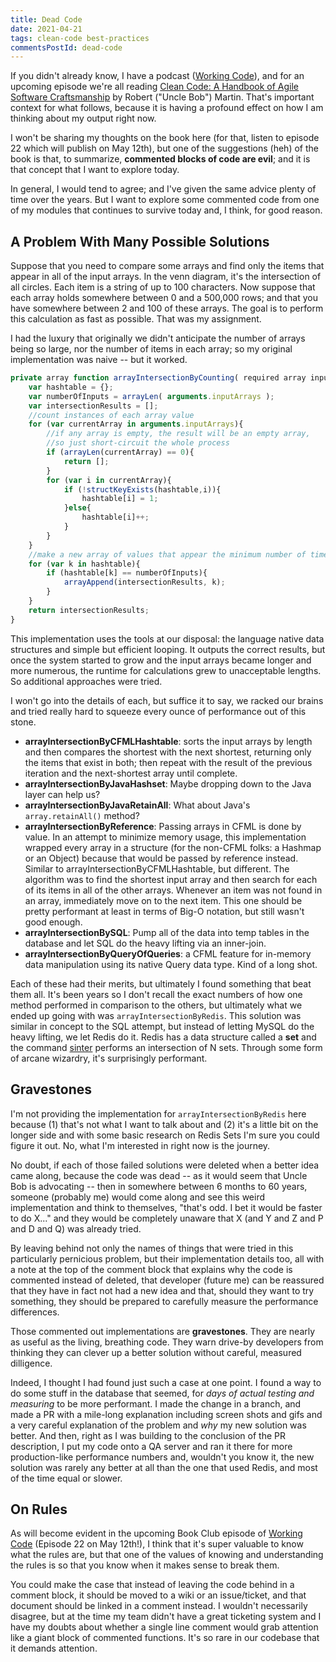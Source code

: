 ```yaml
---
title: Dead Code
date: 2021-04-21
tags: clean-code best-practices
commentsPostId: dead-code
---
```


If you didn't already know, I have a podcast ([Working Code][podcast]), and for an upcoming episode we're all reading [Clean Code: A Handbook of Agile Software Craftsmanship][clean-code] by Robert ("Uncle Bob") Martin. That's important context for what follows, because it is having a profound effect on how I am thinking about my output right now.

I won't be sharing my thoughts on the book here (for that, listen to episode 22 which will publish on May 12th), but one of the suggestions (heh) of the book is that, to summarize, **commented blocks of code are evil**; and it is that concept that I want to explore today.

In general, I would tend to agree; and I've given the same advice plenty of time over the years. But I want to explore some commented code from one of my modules that continues to survive today and, I think, for good reason.

## A Problem With Many Possible Solutions

Suppose that you need to compare some arrays and find only the items that appear in all of the input arrays. In the venn diagram, it's the intersection of all circles. Each item is a string of up to 100 characters. Now suppose that each array holds somewhere between 0 and a 500,000 rows; and that you have somewhere between 2 and 100 of these arrays. The goal is to perform this calculation as fast as possible. That was my assignment.

I had the luxury that originally we didn't anticipate the number of arrays being so large, nor the number of items in each array; so my original implementation was naive -- but it worked.

```js
private array function arrayIntersectionByCounting( required array inputArrays ){
	var hashtable = {};
	var numberOfInputs = arrayLen( arguments.inputArrays );
	var intersectionResults = [];
	//count instances of each array value
	for (var currentArray in arguments.inputArrays){
		//if any array is empty, the result will be an empty array,
		//so just short-circuit the whole process
		if (arrayLen(currentArray) == 0){
			return [];
		}
		for (var i in currentArray){
			if (!structKeyExists(hashtable,i)){
				hashtable[i] = 1;
			}else{
				hashtable[i]++;
			}
		}
	}
	//make a new array of values that appear the minimum number of times
	for (var k in hashtable){
		if (hashtable[k] == numberOfInputs){
			arrayAppend(intersectionResults, k);
		}
	}
	return intersectionResults;
}
```

This implementation uses the tools at our disposal: the language native data structures and simple but efficient looping. It outputs the correct results, but once the system started to grow and the input arrays became longer and more numerous, the runtime for calculations grew to unacceptable lengths. So additional approaches were tried.

I won't go into the details of each, but suffice it to say, we racked our brains and tried really hard to squeeze every ounce of performance out of this stone.

- **arrayIntersectionByCFMLHashtable**: sorts the input arrays by length and then compares the shortest with the next shortest, returning only the items that exist in both; then repeat with the result of the previous iteration and the next-shortest array until complete.
- **arrayIntersectionByJavaHashset**: Maybe dropping down to the Java layer can help us?
- **arrayIntersectionByJavaRetainAll**: What about Java's `array.retainAll()` method?
- **arrayIntersectionByReference**: Passing arrays in CFML is done by value. In an attempt to minimize memory usage, this implementation wrapped every array in a structure (for the non-CFML folks: a Hashmap or an Object) because that would be passed by reference instead. Similar to arrayIntersectionByCFMLHashtable, but different. The algorithm was to find the shortest input array and then search for each of its items in all of the other arrays. Whenever an item was not found in an array, immediately move on to the next item. This one should be pretty performant at least in terms of Big-O notation, but still wasn't good enough.
- **arrayIntersectionBySQL**: Pump all of the data into temp tables in the database and let SQL do the heavy lifting via an inner-join.
- **arrayIntersectionByQueryOfQueries**: a CFML feature for in-memory data manipulation using its native Query data type. Kind of a long shot.

Each of these had their merits, but ultimately I found something that beat them all. It's been years so I don't recall the exact numbers of how one method performed in comparison to the others, but ultimately what we ended up going with was `arrayIntersectionByRedis`. This solution was similar in concept to the SQL attempt, but instead of letting MySQL do the heavy lifting, we let Redis do it. Redis has a data structure called a **set** and the command [sinter][sinter] performs an intersection of N sets. Through some form of arcane wizardry, it's surprisingly performant.

## Gravestones

I'm not providing the implementation for `arrayIntersectionByRedis` here because (1) that's not what I want to talk about and (2) it's a little bit on the longer side and with some basic research on Redis Sets I'm sure you could figure it out. No, what I'm interested in right now is the journey.

No doubt, if each of those failed solutions were deleted when a better idea came along, because the code was dead -- as it would seem that Uncle Bob is advocating -- then in somewhere between 6 months to 60 years, someone (probably me) would come along and see this weird implementation and think to themselves, "that's odd. I bet it would be faster to do X..." and they would be completely unaware that X (and Y and Z and P and D and Q) was already tried.

By leaving behind not only the names of things that were tried in this particularly pernicious problem, but their implementation details too, all with a note at the top of the comment block that explains why the code is commented instead of deleted, that developer (future me) can be reassured that they have in fact not had a new idea and that, should they want to try something, they should be prepared to carefully measure the performance differences.

Those commented out implementations are **gravestones**. They are nearly as useful as the living, breathing code. They warn drive-by developers from thinking they can clever up a better solution without careful, measured dilligence.

Indeed, I thought I had found just such a case at one point. I found a way to do some stuff in the database that seemed, for _days of actual testing and measuring_ to be more performant. I made the change in a branch, and made a PR with a mile-long explanation including screen shots and gifs and a very careful explanation of the problem and _why_ my new solution was better. And then, right as I was building to the conclusion of the PR description, I put my code onto a QA server and ran it there for more production-like performance numbers and, wouldn't you know it, the new solution was rarely any better at all than the one that used Redis, and most of the time equal or slower.

## On Rules

As will become evident in the upcoming Book Club episode of [Working Code][podcast] (Episode 22 on May 12th!), I think that it's super valuable to know what the rules are, but that one of the values of knowing and understanding the rules is so that you know when it makes sense to break them.

You could make the case that instead of leaving the code behind in a comment block, it should be moved to a wiki or an issue/ticket, and that document should be linked in a comment instead. I wouldn't necessarily disagree, but at the time my team didn't have a great ticketing system and I have my doubts about whether a single line comment would grab attention like a giant block of commented functions. It's so rare in our codebase that it demands attention.

[podcast]: https://workingcode.dev
[clean-code]: https://amzn.to/2RLc8tb
[sinter]: https://redis.io/commands/sinter
